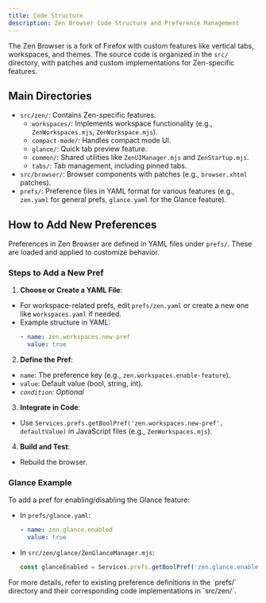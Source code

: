 ```yaml
---
title: Code Structure
description: Zen Browser Code Structure and Preference Management
---
```


The Zen Browser is a fork of Firefox with custom features like vertical tabs, workspaces, and themes. The source code is organized in the `src/` directory, with patches and custom implementations for Zen-specific features.

## Main Directories
- `src/zen/`: Contains Zen-specific features.
  - `workspaces/`: Implements workspace functionality (e.g., `ZenWorkspaces.mjs`, `ZenWorkspace.mjs`).
  - `compact-mode/`: Handles compact mode UI.
  - `glance/`: Quick tab preview feature.
  - `common/`: Shared utilities like `ZenUIManager.mjs` and `ZenStartup.mjs`.
  - `tabs/`: Tab management, including pinned tabs.
- `src/browser/`: Browser components with patches (e.g., `browser.xhtml` patches).
- `prefs/`: Preference files in YAML format for various features (e.g., `zen.yaml` for general prefs, `glance.yaml` for the Glance feature).

## How to Add New Preferences
Preferences in Zen Browser are defined in YAML files under `prefs/`. These are loaded and applied to customize behavior.

### Steps to Add a New Pref
1. **Choose or Create a YAML File**: 
  - For workspace-related prefs, edit `prefs/zen.yaml` or create a new one like `workspaces.yaml` if needed.
  - Example structure in YAML:
    ```yaml
    - name: zen.workspaces.new-pref
      value: true
    ```

2. **Define the Pref**:
  - `name`: The preference key (e.g., `zen.workspaces.enable-feature`).
  - `value`: Default value (bool, string, int).
  - *`condition`: Optional*

3. **Integrate in Code**:
  - Use `Services.prefs.getBoolPref('zen.workspaces.new-pref', defaultValue)` in JavaScript files (e.g., `ZenWorkspaces.mjs`).

4. **Build and Test**:
  - Rebuild the browser.


### Glance Example
To add a pref for enabling/disabling the Glance feature:
- In `prefs/glance.yaml`:
  ```yaml
  - name: zen.glance.enabled
    value: true
  ```
- In `src/zen/glance/ZenGlanceManager.mjs`:
  ```javascript
  const glanceEnabled = Services.prefs.getBoolPref('zen.glance.enabled', true);
  ```

<Callout type="info" title="Tip">
  For more details, refer to existing preference definitions in the `prefs/` directory and their corresponding code implementations in `src/zen/`.
</Callout>